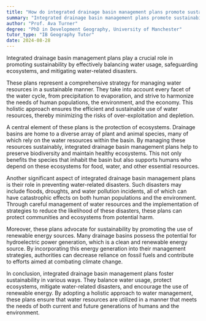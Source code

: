 ```yaml
---
title: "How do integrated drainage basin management plans promote sustainability?"
summary: "Integrated drainage basin management plans promote sustainability by balancing water usage, protecting ecosystems, and preventing water-related disasters."
author: "Prof. Ava Turner"
degree: "PhD in Development Geography, University of Manchester"
tutor_type: "IB Geography Tutor"
date: 2024-08-28
---
```


Integrated drainage basin management plans play a crucial role in promoting sustainability by effectively balancing water usage, safeguarding ecosystems, and mitigating water-related disasters.

These plans represent a comprehensive strategy for managing water resources in a sustainable manner. They take into account every facet of the water cycle, from precipitation to evaporation, and strive to harmonize the needs of human populations, the environment, and the economy. This holistic approach ensures the efficient and sustainable use of water resources, thereby minimizing the risks of over-exploitation and depletion.

A central element of these plans is the protection of ecosystems. Drainage basins are home to a diverse array of plant and animal species, many of which rely on the water resources within the basin. By managing these resources sustainably, integrated drainage basin management plans help to preserve biodiversity and maintain healthy ecosystems. This not only benefits the species that inhabit the basin but also supports humans who depend on these ecosystems for food, water, and other essential resources.

Another significant aspect of integrated drainage basin management plans is their role in preventing water-related disasters. Such disasters may include floods, droughts, and water pollution incidents, all of which can have catastrophic effects on both human populations and the environment. Through careful management of water resources and the implementation of strategies to reduce the likelihood of these disasters, these plans can protect communities and ecosystems from potential harm.

Moreover, these plans advocate for sustainability by promoting the use of renewable energy sources. Many drainage basins possess the potential for hydroelectric power generation, which is a clean and renewable energy source. By incorporating this energy generation into their management strategies, authorities can decrease reliance on fossil fuels and contribute to efforts aimed at combating climate change.

In conclusion, integrated drainage basin management plans foster sustainability in various ways. They balance water usage, protect ecosystems, mitigate water-related disasters, and encourage the use of renewable energy. By adopting a holistic approach to water management, these plans ensure that water resources are utilized in a manner that meets the needs of both current and future generations of humans and the environment.
    